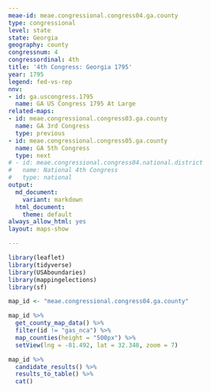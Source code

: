 ```yaml
---
meae-id: meae.congressional.congress04.ga.county
type: congressional
level: state
state: Georgia
geography: county
congressnum: 4
congressordinal: 4th
title: '4th Congress: Georgia 1795'
year: 1795
legend: fed-vs-rep
nnv:
- id: ga.uscongress.1795
  name: GA US Congress 1795 At Large
related-maps:
- id: meae.congressional.congress03.ga.county
  name: GA 3rd Congress
  type: previous
- id: meae.congressional.congress05.ga.county
  name: GA 5th Congress
  type: next
# - id: meae.congressional.congress04.national.district
#   name: National 4th Congress
#   type: national
output:
  md_document:
    variant: markdown
  html_document:
    theme: default
always_allow_html: yes
layout: maps-show

---
```


```r
library(leaflet)
library(tidyverse)
library(USAboundaries)
library(mappingelections)
library(sf)

map_id <- "meae.congressional.congress04.ga.county"
```

<div class="map">

```r
map_id %>%
  get_county_map_data() %>%
  filter(id != "gas_nca") %>% 
  map_counties(height = "500px") %>% 
  setView(lng = -81.492, lat = 32.348, zoom = 7)
```

</div>

<div class="results-table">

```r
map_id %>%
  candidate_results() %>%
  results_to_table() %>%
  cat()
```

</div>
